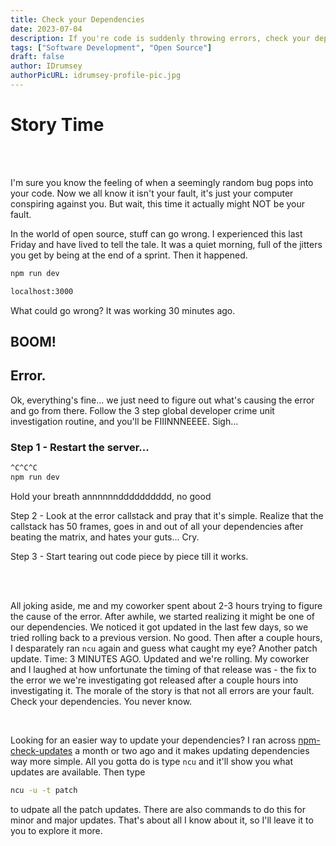 ```yaml
---
title: Check your Dependencies
date: 2023-07-04
description: If you're code is suddenly throwing errors, check your dependencies. In the world of open source, a lot of people are contributing a lot of code to a lot of projects. Mistakes are made.
tags: ["Software Development", "Open Source"]
draft: false
author: IDrumsey
authorPicURL: idrumsey-profile-pic.jpg
---
```


# Story Time

<br>
<br>

I'm sure you know the feeling of when a seemingly random bug pops into your code. Now we all know it isn't your fault, it's just your computer conspiring against you. But wait, this time it actually might NOT be your fault.

In the world of open source, stuff can go wrong. I experienced this last Friday and have lived to tell the tale. It was a quiet morning, full of the jitters you get by being at the end of a sprint. Then it happened.

```bash
npm run dev
```

```bash
localhost:3000
```

What could go wrong? It was working 30 minutes ago.

<h2 style={{ display: "inline-block" }}>BOOM!</h2>
<h2 style={{ color: "#db2a5c", display: "inline-block", marginLeft: 10 }}>
  Error.
</h2>

Ok, everything's fine... we just need to figure out what's causing the error and go from there. Follow the 3 step global developer crime unit investigation routine, and you'll be FIIINNNEEEE. Sigh...

### Step 1 - Restart the server...

```bash
^C^C^C
npm run dev
```

Hold your breath annnnnndddddddddd, no good

Step 2 - Look at the error callstack and pray that it's simple. Realize that the callstack has 50 frames, goes in and out of all your dependencies after beating the matrix, and hates your guts... Cry.

Step 3 - Start tearing out code piece by piece till it works.

<br />
<br />

All joking aside, me and my coworker spent about 2-3 hours trying to figure the cause of the error. After awhile, we started realizing it might be one of our dependencies. We noticed it got updated in the last few days, so we tried rolling back to a previous version. No good. Then after a couple hours, I desparately ran `ncu` again and guess what caught my eye? Another patch update. Time: 3 MINUTES AGO. Updated and we're rolling. My coworker and I laughed at how unfortunate the timing of that release was - the fix to the error we we're investigating got released after a couple hours into investigating it. The morale of the story is that not all errors are your fault. Check your dependencies. You never know.

<br />

Looking for an easier way to update your dependencies? I ran across [npm-check-updates](https://github.com/raineorshine/npm-check-updates) a month or two ago and it makes updating dependencies way more simple. All you gotta do is type `ncu` and it'll show you what updates are available. Then type

```bash
ncu -u -t patch
```

to udpate all the patch updates. There are also commands to do this for minor and major updates. That's about all I know about it, so I'll leave it to you to explore it more.
